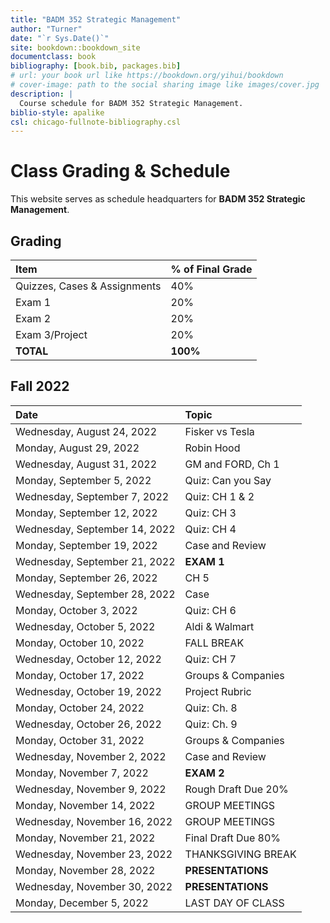 --- 
title: "BADM 352 Strategic Management"
author: "Turner"
date: "`r Sys.Date()`"
site: bookdown::bookdown_site
documentclass: book
bibliography: [book.bib, packages.bib]
# url: your book url like https://bookdown.org/yihui/bookdown
# cover-image: path to the social sharing image like images/cover.jpg
description: |
  Course schedule for BADM 352 Strategic Management.
biblio-style: apalike
csl: chicago-fullnote-bibliography.csl
---




# Class Grading & Schedule {-}

::: {.rmdimportant}

This website serves as schedule headquarters for **BADM 352 Strategic Management**. 

:::

## Grading   {-}

::: {.rmdimportant}

Item   | % of Final Grade | 				
|:-------|:------				
| 	Quizzes, Cases & Assignments	| 	40%	| 
| 	Exam 1	| 	20%	| 
| 	Exam 2	| 20%	| 
| 	Exam 3/Project	| 20%	| 
| 	**TOTAL**	| **100%**	| 

:::


## Fall 2022  {-}				
				
				
Date | Topic | 				
|:-------|:------				
| 	Wednesday, August 24, 2022	| 	Fisker vs Tesla	| 
| 	Monday, August 29, 2022	| 	Robin Hood	| 
| 	Wednesday, August 31, 2022	| 	GM and FORD, Ch 1	| 
| 	Monday, September 5, 2022	| 	Quiz: Can you Say	| 
| 	Wednesday, September 7, 2022	| 	Quiz: CH 1 & 2	| 
| 	Monday, September 12, 2022	| 	Quiz: CH 3	| 
| 	Wednesday, September 14, 2022	| 	Quiz: CH 4	| 
| 	Monday, September 19, 2022	| 	Case and Review	| 
| 	Wednesday, September 21, 2022	| 	**EXAM 1**	| 
| 	Monday, September 26, 2022	| 	CH 5	| 
| 	Wednesday, September 28, 2022	| 	Case	| 
| 	Monday, October 3, 2022	| 	Quiz: CH 6	| 
| 	Wednesday, October 5, 2022	| 	Aldi & Walmart	| 
| 	Monday, October 10, 2022	| 	FALL BREAK	| 
| 	Wednesday, October 12, 2022	| 	Quiz: CH 7	| 
| 	Monday, October 17, 2022	| 	Groups & Companies	| 
| 	Wednesday, October 19, 2022	| 	Project Rubric	| 
| 	Monday, October 24, 2022	| 	Quiz: Ch. 8	| 
| 	Wednesday, October 26, 2022	| 	Quiz: Ch. 9	| 
| 	Monday, October 31, 2022	| 	Groups & Companies	| 
| 	Wednesday, November 2, 2022	| 	Case and Review	| 
| 	Monday, November 7, 2022	| 	**EXAM 2**	| 
| 	Wednesday, November 9, 2022	| 	Rough Draft Due 20%	| 
| 	Monday, November 14, 2022	| 	GROUP MEETINGS	| 
| 	Wednesday, November 16, 2022	| 	GROUP MEETINGS	| 
| 	Monday, November 21, 2022	| 	Final Draft Due 80%	| 
| 	Wednesday, November 23, 2022	| 	THANKSGIVING BREAK	| 
|	  Monday, November 28, 2022	| 	**PRESENTATIONS**	| 
| 	Wednesday, November 30, 2022	| 	**PRESENTATIONS**	| 
|	 Monday, December 5, 2022	| 	LAST DAY OF CLASS	| 



